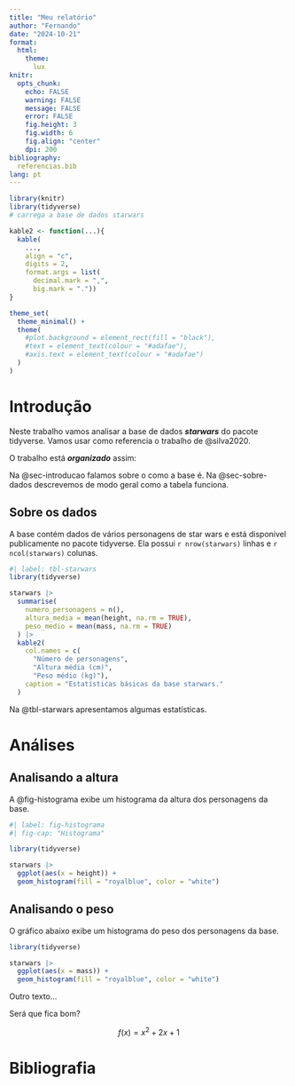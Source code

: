 ```yaml
---
title: "Meu relatório"
author: "Fernando"
date: "2024-10-21"
format:
  html:
    theme:
      lux
knitr:
  opts_chunk: 
    echo: FALSE
    warning: FALSE
    message: FALSE
    error: FALSE
    fig.height: 3
    fig.width: 6
    fig.align: "center"
    dpi: 200
bibliography: 
  referencias.bib
lang: pt
---
```



```r
library(knitr)
library(tidyverse)
# carrega a base de dados starwars

kable2 <- function(...){
  kable(
    ...,
    align = "c",
    digits = 2,
    format.args = list(
      decimal.mark = ",",
      big.mark = "."))
}

theme_set(
  theme_minimal() + 
  theme(
    #plot.background = element_rect(fill = "black"),
    #text = element_text(colour = "#adafae"),
    #axis.text = element_text(colour = "#adafae")
  )
)

```

# Introdução {#sec-introducao}

Neste trabalho vamos analisar a base de dados ***starwars*** do pacote tidyverse. Vamos usar como referencia o trabalho de @silva2020.

O trabalho está ***organizado*** assim:

Na @sec-introducao falamos sobre o como a base é. Na @sec-sobre-dados descrevemos de <span class="texto-azul">modo geral</span> como a tabela funciona.

## Sobre os dados {#sec-sobre-dados}

A base contém dados de vários personagens de star wars e está disponivel publicamente no pacote tidyverse. Ela possui `r nrow(starwars)` linhas e `r ncol(starwars)` colunas.

```r
#| label: tbl-starwars
library(tidyverse)

starwars |> 
  summarise(
    numero_personagens = n(),
    altura_media = mean(height, na.rm = TRUE),
    peso_medio = mean(mass, na.rm = TRUE)
  ) |> 
  kable2(
    col.names = c(
      "Número de personagens",
      "Altura média (cm)",
      "Peso médio (kg)"),
    caption = "Estatísticas básicas da base starwars."
  )
```

Na @tbl-starwars apresentamos algumas estatísticas.

# Análises

## Analisando a altura

A @fig-histograma exibe um histograma da altura dos personagens da base.

```r
#| label: fig-histograma
#| fig-cap: "Histograma"

library(tidyverse)

starwars |> 
  ggplot(aes(x = height)) + 
  geom_histogram(fill = "royalblue", color = "white")
```

## Analisando o peso

O gráfico abaixo exibe um histograma do peso dos personagens da base.

```r
library(tidyverse)

starwars |> 
  ggplot(aes(x = mass)) + 
  geom_histogram(fill = "royalblue", color = "white")
```

Outro texto...

Será que fica bom?

$$f(x) = x^2+2x+1$$

# Bibliografia
